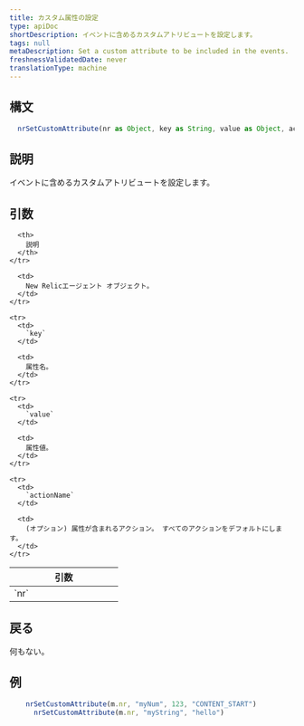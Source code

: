 ```yaml
---
title: カスタム属性の設定
type: apiDoc
shortDescription: イベントに含めるカスタムアトリビュートを設定します。
tags: null
metaDescription: Set a custom attribute to be included in the events.
freshnessValidatedDate: never
translationType: machine
---
```


## 構文

```js
  nrSetCustomAttribute(nr as Object, key as String, value as Object, actionName = "" as String) as Void
```

## 説明

イベントに含めるカスタムアトリビュートを設定します。

## 引数

<table>
  <thead>
    <tr>
      <th width="25%">
        引数
      </th>

      <th>
        説明
      </th>
    </tr>
  </thead>

  <tbody>
    <tr>
      <td>
        `nr`
      </td>

      <td>
        New Relicエージェント オブジェクト。
      </td>
    </tr>

    <tr>
      <td>
        `key`
      </td>

      <td>
        属性名。
      </td>
    </tr>

    <tr>
      <td>
        `value`
      </td>

      <td>
        属性値。
      </td>
    </tr>

    <tr>
      <td>
        `actionName`
      </td>

      <td>
        (オプション) 属性が含まれるアクション。 すべてのアクションをデフォルトにします。
      </td>
    </tr>
  </tbody>
</table>

## 戻る

何もない。

## 例

```js
  	nrSetCustomAttribute(m.nr, "myNum", 123, "CONTENT_START")
	  nrSetCustomAttribute(m.nr, "myString", "hello")
```